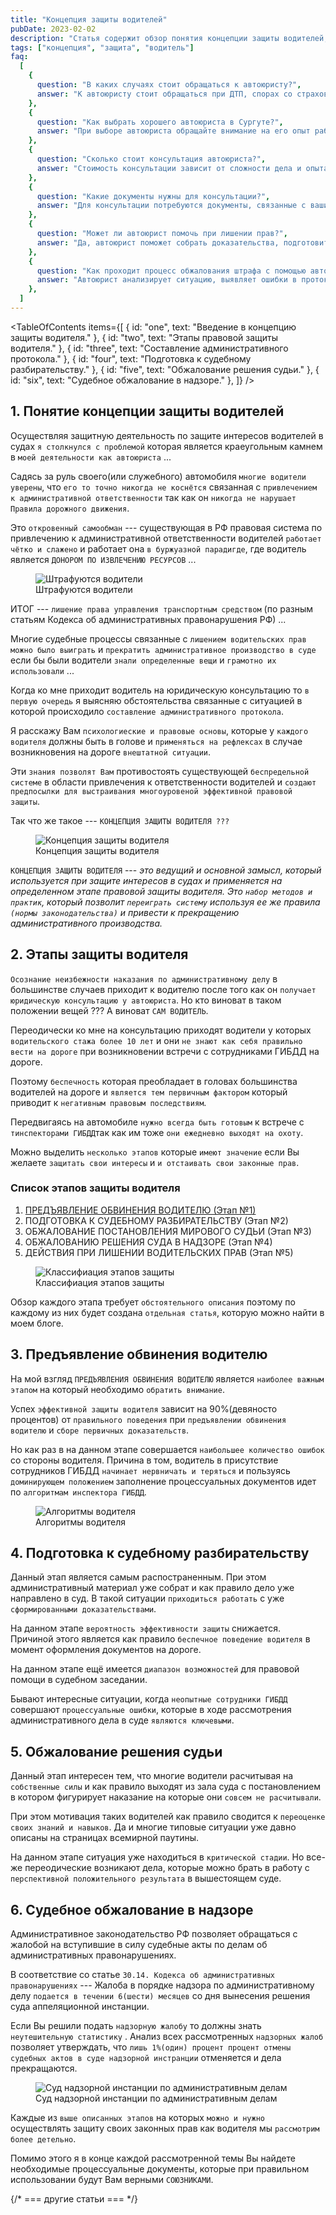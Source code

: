 ```yaml
---
title: "Концепция защиты водителей"
pubDate: 2023-02-02
description: "Статья содержит обзор понятия концепции защиты водителей, а также дает понимание всех важных этапов на которых эффективной юридической защиты автоюриста"
tags: ["концепция", "защита", "водитель"]
faq:
  [
    {
      question: "В каких случаях стоит обращаться к автоюристу?",
      answer: "К автоюристу стоит обращаться при ДТП, спорах со страховыми компаниями, обжаловании штрафов ГИБДД и других ситуациях, связанных с дорожным законодательством.",
    },
    {
      question: "Как выбрать хорошего автоюриста в Сургуте?",
      answer: "При выборе автоюриста обращайте внимание на его опыт работы, репутацию, судебную практику и прозрачность условий работы.",
    },
    {
      question: "Сколько стоит консультация автоюриста?",
      answer: "Стоимость консультации зависит от сложности дела и опыта юриста. Многие специалисты предлагают бесплатную первичную консультацию.",
    },
    {
      question: "Какие документы нужны для консультации?",
      answer: "Для консультации потребуются документы, связанные с вашим делом: протоколы, постановления, схемы ДТП, полисы ОСАГО/КАСКО, результаты экспертиз.",
    },
    {
      question: "Может ли автоюрист помочь при лишении прав?",
      answer: "Да, автоюрист поможет собрать доказательства, подготовить документы и представить ваши интересы в суде для защиты от необоснованного лишения прав.",
    },
    {
      question: "Как проходит процесс обжалования штрафа с помощью автоюриста?",
      answer: "Автоюрист анализирует ситуацию, выявляет ошибки в протоколе или постановлении, составляет жалобу и представляет ваши интересы в ГИБДД или суде.",
    },
  ]
---
```



<TableOfContents
  items={[
    { id: "one", text: "Введение в концепцию защиты водителя." },
    { id: "two", text: "Этапы правовой защиты водителя." },
    { id: "three", text: "Составление административного протокола." },
    { id: "four", text: "Подготовка к судебному разбирательству." },
    { id: "five", text: "Обжалование решения судьи." },
    { id: "six", text: "Cудебное обжалование в надзоре." },
  ]}
/>

<section class="article-section" id="one">

## **1. Понятие концепции защиты водителей**

Осуществляя защитную деятельность по защите интересов водителей в судах `я столкнулся c проблемой` которая является краеугольным камнем в `моей деятельности как автоюриста` ...

Садясь за руль своего(или служебного) автомобиля `многие водители уверены`, что `его то точно никогда не коснётся` связанная с `привлечением к административной ответственности` так как он `никогда не нарушает Правила дорожного движения`.

Это `откровенный самообман` --- существующая в РФ правовая система по привлечению к административной ответственности водителей `работает чётко и слажено` и работает она `в буржуазной парадигде`, где водитель является `ДОНОРОМ ПО ИЗВЛЕЧЕНИЮ РЕСУРСОВ` ...

<figure>
  <img
    class="py-2"
    src="/images/koncepciya-zashchity/shtraf-vod.jpg"
    alt="Штрафуются водители"
  />
  <figcaption>Штрафуются водители</figcaption>
</figure>

ИТОГ --- `лишение права управления транспортным средством` (по разным статьям Кодекса об административных правонарушения РФ) ...

Многие судебные процессы связанные с `лишением водительских прав` `можно было выиграть` и `прекратить административное производство в суде` если бы были водители `знали определенные вещи` и `грамотно их использовали` ...

Когда ко мне приходит водитель на юридическую консультацию то `в первую очередь` я выясняю обстоятельства связанные с ситуацией в которой происходило `составление административного протокола`.

Я расскажу Вам `психологиеские и правовые основы`, которые у `каждого водителя` должны быть в голове и `применяться на рефлексах` в случае возникновения на дороге `внештатной ситуации`.

Эти `знания позволят Вам` противостоять существующей `беспредельной системе` в области привлечения к ответственности водителей и `создают предпосылки для выстраивания многоуровеной эффективной правовой защиты`.

Так что же такое --- `КОНЦЕПЦИЯ ЗАЩИТЫ ВОДИТЕЛЯ ???`

<figure>
  <img
    src="/images/koncepciya-zashchity/kon-zash.jpg"
    alt="Концепция защиты водителя"
  />
  <figcaption>Концепция защиты водителя</figcaption>
</figure>

`КОНЦЕПЦИЯ ЗАЩИТЫ ВОДИТЕЛЯ` --- _это ведущий и основной замысл, который используется при защите интересов в судах и применяется на определенном этапе правовой защиты водителя. Это `набор методов и практик`, который позволит `переиграть систему` используя ее же правила `(нормы законодательства)` и привести к прекращению административного производства._

</section>

<section class="article-section" id="two">

## **2. Этапы защиты водителя**

`Осознание неизбежности наказания по административному делу` в большинстве случаев приходит к водителю после того как он `получает юридическую консультацию у автоюриста`. Но кто виноват в таком положении вещей ??? А виноват `САМ ВОДИТЕЛЬ`.

Переодически ко мне на консультацию приходят водители у которых `водительского стажа более 10 лет` и они `не знают как себя правильно вести на дороге` при возникновении встречи с сотрудниками ГИБДД на дороге.

Поэтому `беспечность` которая преобладает в головах большинства водителей на дороге и `является тем первичным фактором` который приводит к `негативным правовым последствиям`.

Передвигаясь на автомобиле `нужно всегда быть готовым` к встрече c `тинспекторами ГИБДД`так как им тоже `они ежедневно выходят на охоту`.

Можно выделить `несколько этапов` которые `имеют значение` если Вы желаете `защитать свои интересы` и `и отстаивать свои законные прав`.

### Список этапов защиты водителя

<ol>
  <li>
    <a href="/predyavlenie-obvineniya-voditelyu">
      ПРЕДЪЯВЛЕНИЕ ОБВИНЕНИЯ ВОДИТЕЛЮ (Этап №1)
    </a>
  </li>
  <li>
    <a>ПОДГОТОВКА К СУДЕБНОМУ РАЗБИРАТЕЛЬСТВУ (Этап №2)</a>
  </li>
  <li>
    <a>ОБЖАЛОВАНИЕ ПОСТАНОВЛЕНИЯ МИРОВОГО СУДЬИ (Этап №3)</a>
  </li>
  <li>
    <a>ОБЖАЛОВАНИЮ РЕШЕНИЯ СУДА В НАДЗОРЕ (Этап №4)</a>
  </li>
  <li>
    <a>ДЕЙСТВИЯ ПРИ ЛИШЕНИИ ВОДИТЕЛЬСКИХ ПРАВ (Этап №5)</a>
  </li>
</ol>

<figure>
  <img
    src="/images/koncepciya-zashchity/klassif.jpg"
    alt="Классифиация этапов защиты"
  />
  <figcaption>Классифиация этапов защиты</figcaption>
</figure>

Обзор каждого этапа требует `обстоятельного описания` поэтому по каждому из них будет создана `отдельная статья`, которую можно найти в моем блоге.

</section>

<section class="article-section" id="three">

## **3. Предъявление обвинения водителю**

На мой взгляд `ПРЕДЪЯВЛЕНИЯ ОБВИНЕНИЯ ВОДИТЕЛЮ` является `наиболее важным этапом` на который необходимо `обратить внимание`.

Успех `эффективной защиты водителя` зависит на 90%(девяносто процентов) от `правильного поведения` при `предъявлении обвинения водителю` и `сборе первичных доказательств`.

Но как раз в на данном этапе совершается `наибольшее количество ошибок` со стороны водителя. Причина в том, водитель в присутствие сотрудников ГИБДД `начинает нервничать и теряться` и пользуясь `доминирующем положением` заполнение процессуальных документов идет по `алгоритмам инспектора ГИБДД`.

<figure>
  <img src="/images/koncepciya-zashchity/algor.jpg" alt="Алгоритмы водителя" />
  <figcaption>Алгоритмы водителя</figcaption>
</figure>

</section>

<section id="four">

## 4. Подготовка к судебному разбирательству

Данный этап является самым распостраненным. При этом административный материал уже собрат и как правило дело уже направлено в суд. В такой ситуации `приходиться работать` с уже `сформированными доказательствами`.

На данном этапе `вероятность эффективности защиты` снижается. Причиной этого является как правило `беспечное поведение водителя` в момент оформления документов на дороге.

На данном этапе ещё имеется `диапазон возможностей` для правовой помощи в судебном заседании.

Бывают интересные ситуации, когда `неопытные сотрудники ГИБДД` совершают `процессуальные ошибки`, которые в ходе рассмотрения административного дела в суде `являются ключевыми`.

</section>

<section class="article-section" id="five">

## **5. Обжалование решения судьи**

Данный этап интересен тем, что многие водители расчитывая на `собственные силы` и как правило выходят из зала суда c постановлением в котором фигурирует наказание на которые они `совсем не расчитывали`.

При этом мотивация таких водителей как правило сводится к `переоценке своих знаний и навыков`. Да и многие типовые ситуации уже давно описаны на страницах всемирной паутины.

На данном этапе ситуация уже находиться в `критической стадии`. Но все-же переодические возникают дела, которые можно брать в работу с `перспективной положительного результата` в вышестоящем суде.

</section>

<section class="article-section" id="six">

## 6. Судебное обжалование в надзоре

Административное законодательство РФ позволяет обращаться с жалобой на вступившие в силу судебные акты по делам об административных правонарушениях.

В соответствие со статье `30.14. Кодекса об административных правонарушениях` --- Жалоба в порядке надзора по административному делу `подается в течении 6(шести) месяцев` со дня вынесения решения суда аппеляционной инстанции.

Если Вы решили подать `надзорную жалобу` то должны знать `неутешительную статистику` . Анализ всех рассмотренных `надзорных жалоб` позволяет утверждать, что `лишь 1%(один) процент процент отмены судебных актов в суде надзорной инстранции` отменяется и дела прекращаются.

<figure>
  <img
    src="/images/koncepciya-zashchity/nadzor.jpg"
    alt="Суд надзорной инстанции по административным делам"
  />
  <figcaption>Суд надзорной инстанции по административным делам</figcaption>
</figure>

Каждые из `выше описанных этапов` на которых `можно и нужно` осуществлять защиту своих законных прав как водителя мы `рассмотрим более детельно`.

Помимо этого я в конце каждой рассмотренной темы Вы найдете необходимые процессуальные документы, которые при правильном использовании будут Вам верными `СОЮЗНИКАМИ`.

</section>

{/* === другие статьи === */}

<RelatedArticles />
